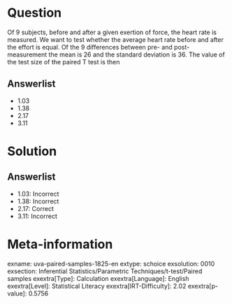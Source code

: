 Question
========

Of 9 subjects, before and after a given exertion of force, the heart rate is measured. We want to test whether the average heart rate before and after the effort is equal. Of the 9 differences between pre- and post-measurement the mean is 26 and the standard deviation is 36. The value of the test size of the paired T test is then

Answerlist
----------

* 1.03
* 1.38
* 2.17
* 3.11

Solution
========

Answerlist
----------

* 1.03: Incorrect
* 1.38: Incorrect
* 2.17: Correct
* 3.11: Incorrect

Meta-information
================
exname: uva-paired-samples-1825-en
extype: schoice
exsolution: 0010
exsection: Inferential Statistics/Parametric Techniques/t-test/Paired samples
exextra[Type]: Calculation
exextra[Language]: English
exextra[Level]: Statistical Literacy
exextra[IRT-Difficulty]: 2.02
exextra[p-value]: 0.5756
